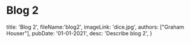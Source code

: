 # Blog 2
  title: 'Blog 2',
  fileName:'blog2',
  imageLink: 'dice.jpg',
  authors: ["Graham Houser"],
  pubDate: '01-01-2021',
  desc: 'Describe blog 2',
}
